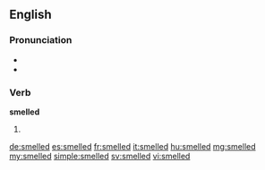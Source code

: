 ==English==

===Pronunciation===
* {{IPA|/ˈsmɛld/}}
* {{rhymes|ɛld}}

===Verb===
'''smelled'''

# {{en-past of|smell}}

[[de:smelled]]
[[es:smelled]]
[[fr:smelled]]
[[it:smelled]]
[[hu:smelled]]
[[mg:smelled]]
[[my:smelled]]
[[simple:smelled]]
[[sv:smelled]]
[[vi:smelled]]